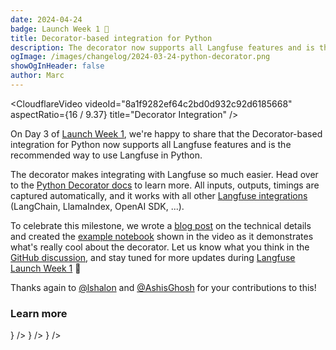 ```yaml
---
date: 2024-04-24
badge: Launch Week 1 🚀
title: Decorator-based integration for Python
description: The decorator now supports all Langfuse features and is the recommended way to use Langfuse in Python.
ogImage: /images/changelog/2024-03-24-python-decorator.png
showOgInHeader: false
author: Marc
---
```



<ChangelogHeader />

<CloudflareVideo
  videoId="8a1f9282ef64c2bd0d932c92d6185668"
  aspectRatio={16 / 9.37}
  title="Decorator Integration"
/>

On Day 3 of [Launch Week 1](/blog/launch-week-1), we're happy to share that the Decorator-based integration for Python now supports all Langfuse features and is the recommended way to use Langfuse in Python.

The decorator makes integrating with Langfuse so much easier. Head over to the [Python Decorator docs](/docs/sdk/python/decorators) to learn more. All inputs, outputs, timings are captured automatically, and it works with all other [Langfuse integrations](/docs/integrations) (LangChain, LlamaIndex, OpenAI SDK, ...).

To celebrate this milestone, we wrote a [blog post](/blog/2024-04-python-decorator) on the technical details and created the [example notebook](/guides/cookbook/example_decorator_openai_langchain) shown in the video as it demonstrates what's really cool about the decorator. Let us know what you think in the [GitHub discussion](https://github.com/orgs/langfuse/discussions/1009), and stay tuned for more updates during [Langfuse Launch Week 1](/blog/launch-week-1) 🚀

Thanks again to [@lshalon](https://github.com/lshalon) and [@AshisGhosh](https://github.com/AshisGhosh) for your contributions to this!

### Learn more


<Cards num={2}>
  <Card
    title="Decorator docs"
    href="/docs/sdk/python/decorators"
    icon={<Book />}
  />
  <Card
    title="Notebook demonstrating all features"
    href="/docs/sdk/python/example"
    icon={<FileCode />}
  />
  <Card
    title="Rap battle example notebook"
    href="/guides/cookbook/example_decorator_openai_langchain"
    icon={<FileCode />}
  />
</Cards>
